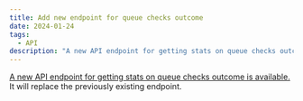```yaml
---
title: Add new endpoint for queue checks outcome
date: 2024-01-24
tags:
  - API
description: "A new API endpoint for getting stats on queue checks outcome is available."
---
```


[A new API endpoint for getting stats on queue checks outcome is available.](https://docs.mergify.com/api/#tag/statistics/get/repos/{owner}/{repository}/stats/queue_checks_outcome) It will replace the previously existing endpoint.
